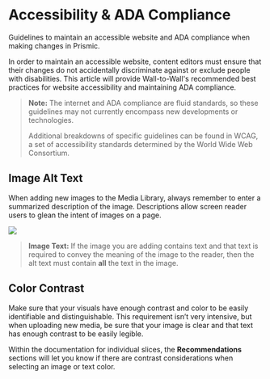
<Meta title="Documentation/General/Accessibility & ADA Compliance" />

# Accessibility & ADA Compliance

Guidelines to maintain an accessible website and ADA compliance when making
changes in Prismic.

In order to maintain an accessible website, content editors must ensure that
their changes do not accidentally discriminate against or exclude people with
disabilities. This article will provide Wall-to-Wall's recommended best
practices for website accessibility and maintaining ADA compliance.

> **Note:** The internet and ADA compliance are fluid standards, so these
> guidelines may not currently encompass new developments or technologies.
>
> Additional breakdowns of specific guidelines can be found in WCAG, a set of
> accessibility standards determined by the World Wide Web Consortium.

## Image Alt Text

When adding new images to the Media Library, always remember to enter a
summarized description of the image. Descriptions allow screen reader users to
glean the intent of images on a page.

<img src={altTextExample} />

> **Image Text:** If the image you are adding contains text and that text is
> required to convey the meaning of the image to the reader, then the alt text
> must contain **all** the text in the image.

## Color Contrast

Make sure that your visuals have enough contrast and color to be easily
identifiable and distinguishable. This requirement isn’t very intensive, but
when uploading new media, be sure that your image is clear and that text has
enough contrast to be easily legible.

Within the documentation for individual slices, the **Recommendations** sections
will let you know if there are contrast considerations when selecting an image
or text color.
